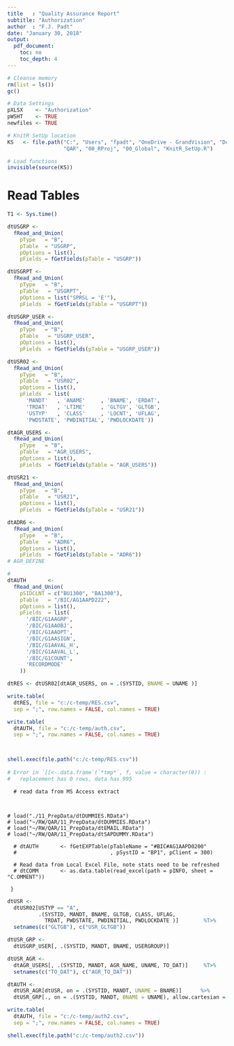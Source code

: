 ```yaml
---
title   : "Quality Assurance Report"
subtitle: "Authorization"
author  : "F.J. Padt"
date: "January 30, 2018"
output:
  pdf_document:
    toc: no
    toc_depth: 4
---
```


```r

# Cleanse memory
rm(list = ls())
gc()

# Data Settings
pXLSX    <- "Authorization" 
pWSHT    <- TRUE
newfiles <- TRUE

# KnitR SetUp location
KS   <- file.path("C:", "Users", "fpadt", "OneDrive - GrandVision", "Documents", "RW",
                  "QAR", "00_RProj", "00_Global", "KnitR_SetUp.R")

# Load functions
invisible(source(KS))

```

# Read Tables
```r

T1 <- Sys.time()

dtUSGRP <- 
  fRead_and_Union(
    pType   = "B", 
    pTable  = "USGRP",
    pOptions = list(),
    pFields = fGetFields(pTable = "USGRP"))

dtUSGRPT <- 
  fRead_and_Union(
    pType   = "B", 
    pTable   = "USGRPT", 
    pOptions = list("SPRSL = 'E'"),
    pFields  = fGetFields(pTable = "USGRPT"))

dtUSGRP_USER <-
  fRead_and_Union(
    pType   = "B", 
    pTable   = "USGRP_USER", 
    pOptions = list(),
    pFields  = fGetFields(pTable = "USGRP_USER"))

dtUSR02 <- 
  fRead_and_Union(
    pType   = "B", 
    pTable   = "USR02", 
    pOptions = list(),
    pFields  = list(
      'MANDT'   , 'ANAME'     , 'BNAME', 'ERDAT', 
      'TRDAT'   , 'LTIME'     , 'GLTGV', 'GLTGB', 
      'USTYP'   , 'CLASS'     , 'LOCNT', 'UFLAG',
      'PWDSTATE', 'PWDINITIAL', 'PWDLOCKDATE'))

dtAGR_USERS <- 
  fRead_and_Union(
    pType   = "B", 
    pTable   = "AGR_USERS", 
    pOptions = list(),
    pFields  = fGetFields(pTable = "AGR_USERS"))

dtUSR21 <- 
  fRead_and_Union(
    pType   = "B", 
    pTable   = "USR21", 
    pOptions = list(),
    pFields  = fGetFields(pTable = "USR21"))

dtADR6 <- 
  fRead_and_Union(
    pType   = "B", 
    pTable   = "ADR6", 
    pOptions = list(),
    pFields  = fGetFields(pTable = "ADR6"))
# AGR_DEFINE

# 
dtAUTH       <-
  fRead_and_Union(
    pSIDCLNT = c("BU1300", "BA1300"),
    pTable   = "/BIC/AG1AAPD222",
    pOptions = list(),
    pFields  = list(
      '/BIC/G1AAGRP', 
      '/BIC/G1AAOBJ',
      '/BIC/G1AAOPT', 
      '/BIC/G1AASIGN',
      '/BIC/G1AAVAL_H',
      '/BIC/G1AAVAL_L', 
      '/BIC/G1COUNT',
      'RECORDMODE'
    ))

dtRES <- dtUSR02[dtAGR_USERS, on = .(SYSTID, BNAME = UNAME )]

write.table(
  dtRES, file = "c:/c-temp/RES.csv",
  sep = ";", row.names = FALSE, col.names = TRUE)

write.table(
  dtAUTH, file = "c:/c-temp/auth.csv",
  sep = ";", row.names = FALSE, col.names = TRUE)



shell.exec(file.path("c:/c-temp/RES.csv"))
 
# Error in `[[<-.data.frame`(`*tmp*`, f, value = character(0)) : 
#   replacement has 0 rows, data has 995


```


```   
  # read data from MS Access extract


  
# load("./11_PrepData/dtDUMMIES.RData")
# load("~/RW/QAR/11_PrepData/dtDUMMIES.RData")
# load("~/RW/QAR/11_PrepData/dtEMAIL.RData")
# load("~/RW/QAR/11_PrepData/dtSAPDUMMY.RData")  
  
  # dtAUTH       <- fGetEXPTable(pTableName = "#BIC#AG1AAPD0200"
  #                              , pSystID = "BP1", pClient = 300)  
  
  # Read data from Local Excel File, note stats need to be refreshed
  # dtCOMM       <- as.data.table(read_excel(path = pINFO, sheet = "C.OMMENT"))
  
 } 

```

```r
dtUSR <- 
  dtUSR02[USTYP == "A", 
          .(SYSTID, MANDT, BNAME, GLTGB, CLASS, UFLAG,
            TRDAT, PWDSTATE, PWDINITIAL, PWDLOCKDATE )]        %T>%
  setnames(c("GLTGB"), c("USR_GLTGB"))

dtUSR_GRP <- 
  dtUSGRP_USER[, .(SYSTID, MANDT, BNAME, USERGROUP)]

dtUSR_AGR <- 
  dtAGR_USERS[, .(SYSTID, MANDT, AGR_NAME, UNAME, TO_DAT)]     %T>%
  setnames(c("TO_DAT"), c("AGR_TO_DAT"))

dtAUTH <- 
  dtUSR_AGR[dtUSR, on = .(SYSTID, MANDT, UNAME = BNAME)]      %>%
  dtUSR_GRP[., on = .(SYSTID, MANDT, BNAME = UNAME), allow.cartesian = TRUE]

write.table(
  dtAUTH, file = "c:/c-temp/auth2.csv",
  sep = ";", row.names = FALSE, col.names = TRUE)

shell.exec(file.path("c:/c-temp/auth2.csv"))

```

